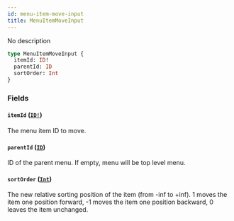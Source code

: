 ```yaml
---
id: menu-item-move-input
title: MenuItemMoveInput
---
```


No description

```graphql
type MenuItemMoveInput {
  itemId: ID!
  parentId: ID
  sortOrder: Int
}
```

### Fields

#### `itemId` ([`ID!`](/developer/api-reference/scalars/id))

The menu item ID to move.

#### `parentId` ([`ID`](/developer/api-reference/scalars/id))

ID of the parent menu. If empty, menu will be top level menu.

#### `sortOrder` ([`Int`](/developer/api-reference/scalars/int))

The new relative sorting position of the item (from -inf to +inf). 1 moves the item one position forward, -1 moves the item one position backward, 0 leaves the item unchanged.
